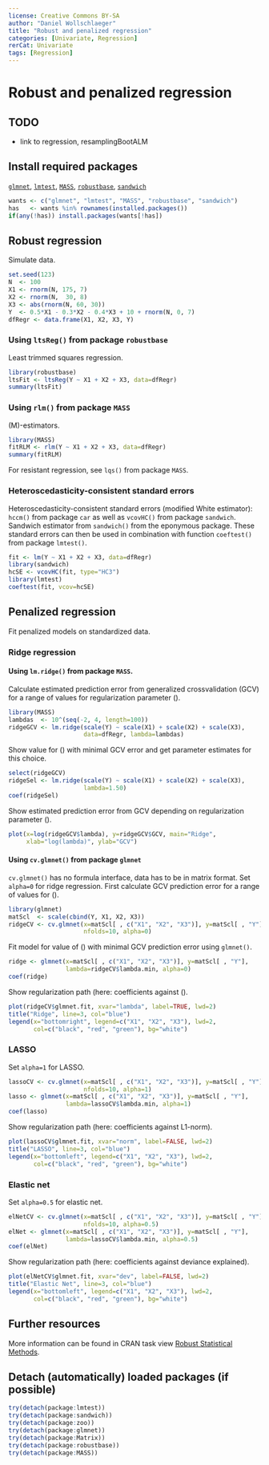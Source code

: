 ```yaml
---
license: Creative Commons BY-SA
author: "Daniel Wollschlaeger"
title: "Robust and penalized regression"
categories: [Univariate, Regression]
rerCat: Univariate
tags: [Regression]
---
```


Robust and penalized regression
=========================

TODO
-------------------------

 - link to regression, resamplingBootALM

Install required packages
-------------------------

[`glmnet`](https://cran.r-project.org/package=glmnet), [`lmtest`](https://cran.r-project.org/package=lmtest), [`MASS`](https://cran.r-project.org/package=MASS), [`robustbase`](https://cran.r-project.org/package=robustbase), [`sandwich`](https://cran.r-project.org/package=sandwich)

```r
wants <- c("glmnet", "lmtest", "MASS", "robustbase", "sandwich")
has   <- wants %in% rownames(installed.packages())
if(any(!has)) install.packages(wants[!has])
```

Robust regression
-------------------------

Simulate data.

```r
set.seed(123)
N  <- 100
X1 <- rnorm(N, 175, 7)
X2 <- rnorm(N,  30, 8)
X3 <- abs(rnorm(N, 60, 30))
Y  <- 0.5*X1 - 0.3*X2 - 0.4*X3 + 10 + rnorm(N, 0, 7)
dfRegr <- data.frame(X1, X2, X3, Y)
```

### Using `ltsReg()` from package `robustbase`

Least trimmed squares regression.

```r
library(robustbase)
ltsFit <- ltsReg(Y ~ X1 + X2 + X3, data=dfRegr)
summary(ltsFit)
```

### Using `rlm()` from package `MASS`

\(M\)-estimators.

```r
library(MASS)
fitRLM <- rlm(Y ~ X1 + X2 + X3, data=dfRegr)
summary(fitRLM)
```

For resistant regression, see `lqs()` from package `MASS`.

### Heteroscedasticity-consistent standard errors

Heteroscedasticity-consistent standard errors (modified White estimator):
`hccm()` from package `car` as well as `vcovHC()` from package `sandwich`. Sandwich estimator from `sandwich()` from the eponymous package. These standard errors can then be used in combination with function `coeftest()` from package `lmtest()`.

```r
fit <- lm(Y ~ X1 + X2 + X3, data=dfRegr)
library(sandwich)
hcSE <- vcovHC(fit, type="HC3")
library(lmtest)
coeftest(fit, vcov=hcSE)
```
 
Penalized regression
-------------------------

Fit penalized models on standardized data.

### Ridge regression

#### Using `lm.ridge()` from package `MASS`.

Calculate estimated prediction error from generalized crossvalidation (GCV) for a range of values for regularization parameter \(\lambda\).

```r
library(MASS)
lambdas  <- 10^(seq(-2, 4, length=100))
ridgeGCV <- lm.ridge(scale(Y) ~ scale(X1) + scale(X2) + scale(X3),
                     data=dfRegr, lambda=lambdas)
```

Show value for \(\lambda\) with minimal GCV error and get parameter estimates for this choice.

```r
select(ridgeGCV)
ridgeSel <- lm.ridge(scale(Y) ~ scale(X1) + scale(X2) + scale(X3),
                     lambda=1.50)
coef(ridgeSel)
```

Show estimated prediction error from GCV depending on regularization parameter \(\lambda\).

```r
plot(x=log(ridgeGCV$lambda), y=ridgeGCV$GCV, main="Ridge",
     xlab="log(lambda)", ylab="GCV")
```

#### Using `cv.glmnet()` from package `glmnet`

`cv.glmnet()` has no formula interface, data has to be in matrix format. Set `alpha=0` for ridge regression. First calculate GCV prediction error for a range of values for \(\lambda\).

```r
library(glmnet)
matScl  <- scale(cbind(Y, X1, X2, X3))
ridgeCV <- cv.glmnet(x=matScl[ , c("X1", "X2", "X3")], y=matScl[ , "Y"],
                     nfolds=10, alpha=0)
```

Fit model for value of \(\lambda\) with minimal GCV prediction error using `glmnet()`.

```r
ridge <- glmnet(x=matScl[ , c("X1", "X2", "X3")], y=matScl[ , "Y"],
                lambda=ridgeCV$lambda.min, alpha=0)
coef(ridge)
```

Show regularization path (here: coefficients against \(\ln \lambda\).

```r
plot(ridgeCV$glmnet.fit, xvar="lambda", label=TRUE, lwd=2)
title("Ridge", line=3, col="blue")
legend(x="bottomright", legend=c("X1", "X2", "X3"), lwd=2,
       col=c("black", "red", "green"), bg="white")
```

### LASSO

Set `alpha=1` for LASSO.

```r
lassoCV <- cv.glmnet(x=matScl[ , c("X1", "X2", "X3")], y=matScl[ , "Y"],
                     nfolds=10, alpha=1)
lasso <- glmnet(x=matScl[ , c("X1", "X2", "X3")], y=matScl[ , "Y"],
                lambda=lassoCV$lambda.min, alpha=1)
coef(lasso)
```

Show regularization path (here: coefficients against L1-norm).

```r
plot(lassoCV$glmnet.fit, xvar="norm", label=FALSE, lwd=2)
title("LASSO", line=3, col="blue")
legend(x="bottomleft", legend=c("X1", "X2", "X3"), lwd=2,
       col=c("black", "red", "green"), bg="white")
```

### Elastic net

Set `alpha=0.5` for elastic net.

```r
elNetCV <- cv.glmnet(x=matScl[ , c("X1", "X2", "X3")], y=matScl[ , "Y"],
                     nfolds=10, alpha=0.5)
elNet <- glmnet(x=matScl[ , c("X1", "X2", "X3")], y=matScl[ , "Y"],
                lambda=lassoCV$lambda.min, alpha=0.5)
coef(elNet)
```

Show regularization path (here: coefficients against deviance explained).

```r
plot(elNetCV$glmnet.fit, xvar="dev", label=FALSE, lwd=2)
title("Elastic Net", line=3, col="blue")
legend(x="bottomleft", legend=c("X1", "X2", "X3"), lwd=2,
       col=c("black", "red", "green"), bg="white")
```

Further resources
-------------------------

More information can be found in CRAN task view [Robust Statistical Methods](https://cran.r-project.org/web/views/Robust.html).

Detach (automatically) loaded packages (if possible)
-------------------------

```r
try(detach(package:lmtest))
try(detach(package:sandwich))
try(detach(package:zoo))
try(detach(package:glmnet))
try(detach(package:Matrix))
try(detach(package:robustbase))
try(detach(package:MASS))
```

